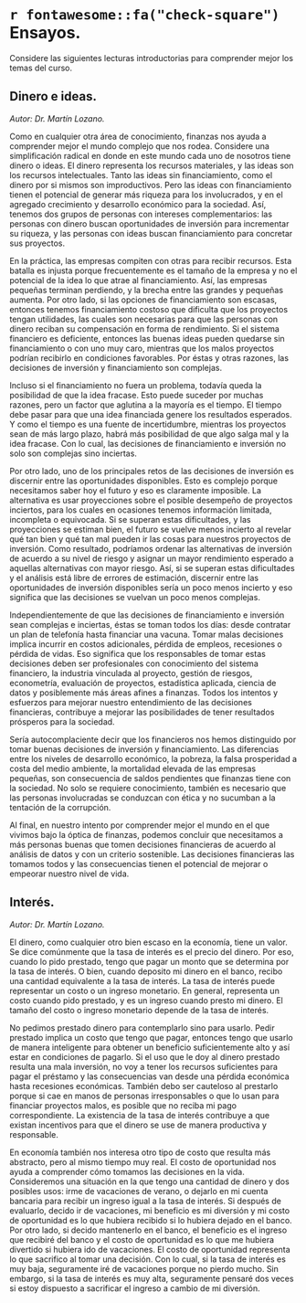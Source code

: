 
# `r fontawesome::fa("check-square")` Ensayos.

Considere las siguientes lecturas introductorias para comprender mejor los temas del curso.

## Dinero e ideas.

*Autor: Dr. Martín Lozano.*

Como en cualquier otra área de conocimiento, finanzas nos ayuda a comprender mejor el mundo complejo que nos rodea. Considere una simplificación radical en donde en este mundo cada uno de nosotros tiene dinero o ideas.  El dinero representa los recursos materiales, y las ideas son los recursos intelectuales. Tanto las ideas sin financiamiento, como el dinero por si mismos son improductivos. Pero las ideas con financiamiento tienen el potencial de generar más riqueza para los involucrados, y en el agregado crecimiento y desarrollo económico para la sociedad. Así, tenemos dos grupos de personas con intereses complementarios: las personas con dinero buscan oportunidades de inversión para incrementar su riqueza, y las personas con ideas buscan financiamiento para concretar sus proyectos.

En la práctica, las empresas compiten con otras para recibir recursos. Esta batalla es injusta porque frecuentemente es el tamaño de la empresa y no el potencial de la idea lo que atrae al financiamiento. Así, las empresas pequeñas terminan perdiendo, y la brecha entre las grandes y pequeñas aumenta. Por otro lado, si las opciones de financiamiento son escasas, entonces tenemos financiamiento costoso que dificulta que los proyectos tengan utilidades, las cuales son necesarias para que las personas con dinero reciban su compensación en forma de rendimiento. Si el sistema financiero es deficiente, entonces las buenas ideas pueden quedarse sin financiamiento o con uno muy caro, mientras que los malos proyectos podrían recibirlo en condiciones favorables. Por éstas y otras razones, las decisiones de inversión y financiamiento son complejas.

Incluso si el financiamiento no fuera un problema, todavía queda la posibilidad de que la idea fracase. Esto puede suceder por muchas razones, pero un factor que aglutina a la mayoría es el tiempo. El tiempo debe pasar para que una idea financiada genere los resultados esperados. Y como el tiempo es una fuente de incertidumbre, mientras los proyectos sean de más largo plazo, habrá más posibilidad de que algo salga mal y la idea fracase. Con lo cual, las decisiones de financiamiento e inversión no solo son complejas sino inciertas.

Por otro lado, uno de los principales retos de las decisiones de inversión es discernir entre las oportunidades disponibles. Esto es complejo porque necesitamos saber hoy el futuro y eso es claramente imposible. La alternativa es usar proyecciones sobre el posible desempeño de proyectos inciertos, para los cuales en ocasiones tenemos información limitada, incompleta o equivocada. Si se superan estas dificultades, y las proyecciones se estiman bien, el futuro se vuelve menos incierto al revelar qué tan bien y qué tan mal pueden ir las cosas para nuestros proyectos de inversión. Como resultado, podríamos ordenar las alternativas de inversión de acuerdo a su nivel de riesgo y asignar un mayor rendimiento esperado a aquellas alternativas con mayor riesgo. Así, si se superan estas dificultades y el análisis está libre de errores de estimación, discernir entre las oportunidades de inversión disponibles sería un poco menos incierto y eso significa que las decisiones se vuelvan un poco menos complejas.

Independientemente de que las decisiones de financiamiento e inversión sean complejas e inciertas, éstas se toman todos los días: desde contratar un plan de telefonía hasta financiar una vacuna. Tomar malas decisiones implica incurrir en costos adicionales, pérdida de empleos, recesiones o pérdida de vidas. Eso significa que los responsables de tomar estas decisiones deben ser profesionales con conocimiento del sistema financiero, la industria vinculada al proyecto, gestión de riesgos, econometría, evaluación de proyectos, estadística aplicada, ciencia de datos y posiblemente más áreas afines a finanzas. Todos los intentos y esfuerzos para mejorar nuestro entendimiento de las decisiones financieras, contribuye a mejorar las posibilidades de tener resultados prósperos para la sociedad.

Sería autocomplaciente decir que los financieros nos hemos distinguido por tomar buenas decisiones de inversión y financiamiento. Las diferencias entre los niveles de desarrollo económico, la pobreza, la falsa prosperidad a costa del medio ambiente, la mortalidad elevada de las empresas pequeñas, son consecuencia de saldos pendientes que finanzas tiene con la sociedad. No solo se requiere conocimiento, también es necesario que las personas involucradas se conduzcan con ética y no sucumban a la tentación de la corrupción.

Al final, en nuestro intento por comprender mejor el mundo en el que vivimos bajo la óptica de finanzas, podemos concluir que necesitamos a más personas buenas que tomen decisiones financieras de acuerdo al análisis de datos y con un criterio sostenible. Las decisiones financieras las tomamos todos y las consecuencias tienen el potencial de mejorar o empeorar nuestro nivel de vida. 


## Interés.

*Autor: Dr. Martín Lozano.*

El dinero, como cualquier otro bien escaso en la economía, tiene un valor. Se dice comúnmente que la tasa de interés es el precio del dinero. Por eso, cuando lo pido prestado, tengo que pagar un monto que se determina por la tasa de interés. O bien, cuando deposito mi dinero en el banco, recibo una cantidad equivalente a la tasa de interés. La tasa de interés puede representar un costo o un ingreso monetario. En general, representa un costo cuando pido prestado, y es un ingreso cuando presto mi dinero. El tamaño del costo o ingreso monetario depende de la tasa de interés.

No pedimos prestado dinero para contemplarlo sino para usarlo. Pedir prestado implica un costo que tengo que pagar, entonces tengo que usarlo de manera inteligente para obtener un beneficio suficientemente alto y así estar en condiciones de pagarlo. Si el uso que le doy al dinero prestado resulta una mala inversión, no voy a tener los recursos suficientes para pagar el préstamo y las consecuencias van desde una pérdida económica hasta recesiones económicas. También debo ser cauteloso al prestarlo porque si cae en manos de personas irresponsables o que lo usan para financiar proyectos malos, es posible que no reciba mi pago correspondiente. La existencia de la tasa de interés contribuye a que existan incentivos para que el dinero se use de manera productiva y responsable. 

En economía también nos interesa otro tipo de costo que resulta más abstracto, pero al mismo tiempo muy real. El costo de oportunidad nos ayuda a comprender cómo tomamos las decisiones en la vida. Consideremos una situación en la que tengo una cantidad de dinero y dos posibles usos: irme de vacaciones de verano, o dejarlo en mi cuenta bancaria para recibir un ingreso igual a la tasa de interés. Si después de evaluarlo, decido ir de vacaciones, mi beneficio es mi diversión y mi costo de oportunidad es lo que hubiera recibido si lo hubiera dejado en el banco. Por otro lado, si decido mantenerlo en el banco, el beneficio es el ingreso que recibiré del banco y el costo de oportunidad es lo que me hubiera divertido si hubiera ido de vacaciones. El costo de oportunidad representa lo que sacrifico al tomar una decisión. Con lo cual, si la tasa de interés es muy baja, seguramente iré de vacaciones porque no pierdo mucho. Sin embargo, si la tasa de interés es muy alta, seguramente pensaré dos veces si estoy dispuesto a sacrificar el ingreso a cambio de mi diversión. 





